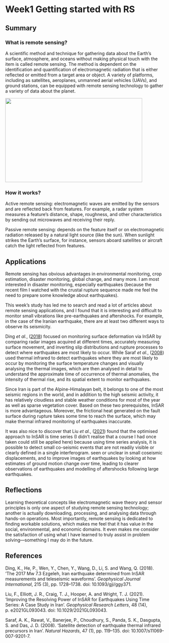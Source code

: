 # Week1 Getting started with RS

## Summary

### What is remote sensing?

A scientific method and technique for gathering data about the Earth's surface, atmosphere, and oceans without making physical touch with the item is called remote sensing. The method is dependent on the identification and quantification of electromagnetic radiation that is either reflected or emitted from a target area or object. A variety of platforms, including as satellites, aeroplanes, unmanned aerial vehicles (UAVs), and ground stations, can be equipped with remote sensing technology to gather a variety of data about the planet.

![](images/274076.png){fig-align="center" width="434" height="266"}

### How it works?

Active remote sensing: electromagnetic waves are emitted by the sensors and are reflected back from features. For example, a radar system measures a feature's distance, shape, roughness, and other characteristics by sending out microwaves and receiving their reply.

Passive remote sensing: depends on the feature itself or on electromagnetic radiation released by a natural light source (like the sun). When sunlight strikes the Earth's surface, for instance, sensors aboard satellites or aircraft catch the light reflected from features.

## Applications

Remote sensing has obvious advantages in environmental monitoring, crop estimation, disaster monitoring, global change, and many more. I am most interested in disaster monitoring, especially earthquakes (because the recent film I watched with the crustal rupture sequence made me feel the need to prepare some knowledge about earthquakes).

This week's study has led me to search and read a lot of articles about remote sensing applications, and I found that it is interesting and difficult to monitor small vibrations like pre-earthquakes and aftershocks. For example, in the case of the Iranian earthquake, there are at least two different ways to observe its seismicity.

Ding *et al.*, ([2018](https://doi.org/10.1093/gji/ggy371)) focused on monitoring surface deformation via InSAR by comparing radar images acquired at different times, accurately measuring surface movement, and inverting slip distributions and rupture processes to detect where earthquakes are most likely to occur. While Saraf *et al.*, ([2008](https://doi.org/10.1007/s11069-007-9201-7)) used thermal infrared to detect earthquakes where they are most likely to occur by monitoring the surface temperature changes and visually analysing the thermal images, which are then analysed in detail to understand the approximate time of occurrence of thermal anomalies, the intensity of thermal rise, and its spatial extent to monitor earthquakes.

Since Iran is part of the Alpine-Himalayan belt, it belongs to one of the most seismic regions in the world, and in addition to the high seismic activity, it has relatively cloudless and stable weather conditions for most of the year as well as sparse vegetation cover. Based on these two prerequisites, InSAR is more advantageous. Moreover, the frictional heat generated on the fault surface during rupture takes some time to reach the surface, which may make thermal infrared monitoring of earthquakes inaccurate.

It was also nice to discover that Liu *et al.*, ([2021](https://doi.org/10.1029/2021gl093043)) found that the optimised approach to InSAR is time series (I didn't realise that a course I had once taken could still be applied here) because using time series analysis, it is possible to detect small co-seismic events that are not readily visible or clearly defined in a single interferogram. seen or unclear in small coseismic displacements, and to improve images of earthquakes by looking at how estimates of ground motion change over time, leading to clearer observations of earthquakes and modelling of aftershocks following large earthquakes.

## Reflections

Learning theoretical concepts like electromagnetic wave theory and sensor principles is only one aspect of studying remote sensing technology; another is actually downloading, processing, and analysing data through hands-on operations. Most importantly, remote sensing is dedicated to finding workable solutions, which makes me feel that it has value in the social, environmental, and economic domains. It even makes me consider the satisfaction of using what I have learned to truly assist in problem solving—something I may do in the future.

## References

Ding, K., He, P., Wen, Y., Chen, Y., Wang, D., Li, S. and Wang, Q. (2018). ‘The 2017 Mw 7.3 Ezgeleh, Iran earthquake determined from InSAR measurements and teleseismic waveforms’. *Geophysical Journal International*, 215 (3), pp. 1728–1738. doi: 10.1093/gji/ggy371.

Liu, F., Elliott, J. R., Craig, T. J., Hooper, A. and Wright, T. J. (2021). ‘Improving the Resolving Power of InSAR for Earthquakes Using Time Series: A Case Study in Iran’. *Geophysical Research Letters*, 48 (14), p. e2021GL093043. doi: 10.1029/2021GL093043.

Saraf, A. K., Rawat, V., Banerjee, P., Choudhury, S., Panda, S. K., Dasgupta, S. and Das, J. D. (2008). ‘Satellite detection of earthquake thermal infrared precursors in Iran’. *Natural Hazards*, 47 (1), pp. 119–135. doi: 10.1007/s11069-007-9201-7.
